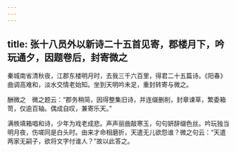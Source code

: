 ```yaml
---
---
---
```

title: 张十八员外以新诗二十五首见寄，郡楼月下，吟玩通夕，因题卷后，封寄微之
---



秦城南省清秋夜，江郡东楼明月时，去我三千六百里，得君二十五篇诗。《阳春》曲调高难和，淡水交情老始知。坐到天明吟未足，重封转寄与微之。

酬微之　微之题云：“郡务稍简，因得整集旧诗，并连缀删削，封章谏草，繁委箱笥，仅逾百轴。偶成自叹，兼寄乐天。”

满帙填箱唱和诗，少年为戏老成悲。声声丽曲敲寒玉，句句妍辞缀色丝。吟玩独当明月夜，伤嗟同是白头时。由来才命相磨折，天遣无儿欲怨谁？微之句云：“天遣两家无嗣子，欲将文字付谁人？”故以此答之。